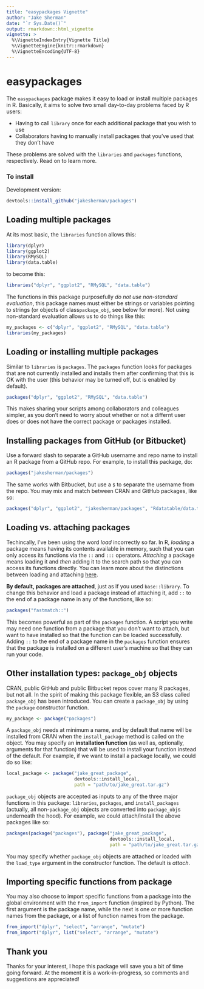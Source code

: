 ```yaml
---
title: "easypackages Vignette"
author: "Jake Sherman"
date: "`r Sys.Date()`"
output: rmarkdown::html_vignette
vignette: >
  %\VignetteIndexEntry{Vignette Title}
  %\VignetteEngine{knitr::rmarkdown}
  %\VignetteEncoding{UTF-8}
---
```


# easypackages
The `easypackages` package makes it easy to load or install multiple packages in R. Basically, it aims to solve two small day-to-day problems faced by R users:

* Having to call `library` once for each additional package that you wish to use
* Collaborators having to manually install packages that you've used that they don't have

These problems are solved with the `libraries` and `packages` functions, respectively. Read on to learn more.

### To install

Development version:

```r
devtools::install_github("jakesherman/packages")
```

## Loading multiple packages

At its most basic, the `libraries` function allows this:

```r
library(dplyr)
library(ggplot2)
library(RMySQL)
library(data.table)
```

to become this:

```r
libraries("dplyr", "ggplot2", "RMySQL", "data.table")
```

The functions in this package purposefully *do not use non-standard evaluation*, this package names must either be strings or variables pointing to strings (or objects of class`package_obj`, see below for more). Not using non-standard evaluation allows us to do things like this:

```r
my_packages <- c("dplyr", "ggplot2", "RMySQL", "data.table")
libraries(my_packages)
```


## Loading or installing multiple packages

Similar to `libraries` is `packages`. The `packages` function looks for packages that are not currently installed and installs them after confirming that this is OK with the user (this behavior may be turned off, but is enabled by default).

```r
packages("dplyr", "ggplot2", "RMySQL", "data.table")
```

This makes sharing your scripts among collaborators and colleagues simpler, as you don't need to worry about whether or not a differnt user does or does not have the correct package or packages installed.

## Installing packages from GitHub (or Bitbucket)

Use a forward slash to separate a GitHub username and repo name to install an R package from a GitHub repo. For example, to install this package, do:

```r
packages("jakesherman/packages")
```

The same works with Bitbucket, but use a `$` to separate the username from the repo. You may mix and match between CRAN and GitHub packages, like so:

```r
packages("dplyr", "ggplot2", "jakesherman/packages", "Rdatatable/data.table")
```

## Loading vs. attaching packages

Techincally, I've been using the word *load* incorrectly so far. In R, *loading* a package means having its contents available in memory, such that you can only access its functions via the `::` and `:::` operators. *Attaching* a package means loading it and *then* adding it to the search path so that you can access its functions directly. You can learn more about the distinctions between loading and attaching [here](http://r-pkgs.had.co.nz/namespace.html). 

**By default, packages are attached**, just as if you used `base::library`. To change this behavior and load a package instead of attaching it, add `::` to the end of a package name in any of the functions, like so:

```r
packages("fastmatch::")
```

This becomes powerful as part of the `packages` function. A script you write may need one function from a package that you don't want to attach, but want to have installed so that the function can be loaded successfully. Adding `::` to the end of a package name in the `packages` function ensures that the package is installed on a different user's machine so that they can run your code.

## Other installation types: `package_obj` objects

CRAN, public GitHub and public Bitbucket repos cover many R packages, but not all. In the spirit of making this package flexible, an S3 class called `package_obj` has been introduced. You can create a `package_obj` by using the `package` constructor function. 

```r
my_package <- package("packages")
```

A `package_obj` needs at minimum a name, and by default that name will be installed from CRAN when the `install_package` method is called on the object. You may specify an **installation function** (as well as, optionally, arguments for that function) that will be used to install your function instead of the default. For example, if we want to install a package locally, we could do so like:

```r
local_package <- package("jake_great_package", 
                         devtools::install_local, 
                         path = "path/to/jake_great.tar.gz")
```

`package_obj` objects are accepted as inputs to any of the three major functions in this package: `libraries`, `packages`, and `install_packages` (actually, all non-`package_obj` objects are converted into `package_obj`s underneath the hood). For example, we could attach/install the above packages like so:

```r
packages(package("packages"), package("jake_great_package", 
                                      devtools::install_local, 
                                      path = "path/to/jake_great.tar.gz"))
```

You may specify whether `package_obj` objects are attached or loaded with the `load_type` argument in the constructor function. The default is *attach*.

## Importing specific functions from package

You may also choose to import specific functions from a package into the global environment with the `from_import` function (inspired by Python). The first argument is the package name, while the next is one or more function names from the package, or a list of function names from the package.

```r
from_import("dplyr", "select", "arrange", "mutate")
from_import("dplyr", list("select", "arrange", "mutate")
```

## Thank you

Thanks for your interest, I hope this package will save you a bit of time going forward. At the moment it is a work-in-progress, so comments and suggestions are appreciated! 
